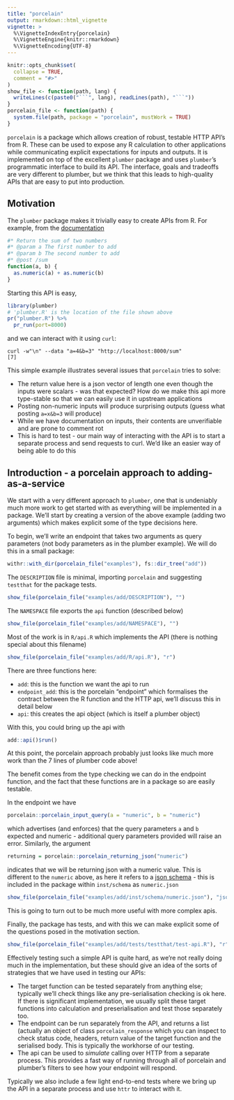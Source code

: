 ```yaml
---
title: "porcelain"
output: rmarkdown::html_vignette
vignette: >
  %\VignetteIndexEntry{porcelain}
  %\VignetteEngine{knitr::rmarkdown}
  %\VignetteEncoding{UTF-8}
---
```


```r
knitr::opts_chunk$set(
  collapse = TRUE,
  comment = "#>"
)
show_file <- function(path, lang) {
  writeLines(c(paste0("```", lang), readLines(path), "```"))
}
porcelain_file <- function(path) {
  system.file(path, package = "porcelain", mustWork = TRUE)
}
```

`porcelain` is a package which allows creation of robust, testable HTTP API's from R. These can be used to expose any R calculation to other applications while communicating explicit expectations for inputs and outputs.  It is implemented on top of the excellent `plumber` package and uses `plumber`'s programmatic interface to build its API.  The interface, goals and tradeoffs are very different to plumber, but we think that this leads to high-quality APIs that are easy to put into production.

## Motivation

The `plumber` package makes it trivially easy to create APIs from R.  For example, from the [documentation](https://rplumber.io)

```r
#* Return the sum of two numbers
#* @param a The first number to add
#* @param b The second number to add
#* @post /sum
function(a, b) {
  as.numeric(a) + as.numeric(b)
}
```

Starting this API is easy,

```r
library(plumber)
# 'plumber.R' is the location of the file shown above
pr("plumber.R") %>%
  pr_run(port=8000)
```

and we can interact with it using `curl`:

```
curl -w"\n" --data "a=4&b=3" "http://localhost:8000/sum"
[7]
```

This simple example illustrates several issues that `porcelain` tries to solve:

* The return value here is a json vector of length one even though the inputs were scalars - was that expected? How do we make this api more type-stable so that we can easily use it in upstream applications
* Posting non-numeric inputs will produce surprising outputs (guess what posting `a=x&b=3` will produce)
* While we have documentation on inputs, their contents are unverifiable and are prone to comment rot
* This is hard to test - our main way of interacting with the API is to start a separate process and send requests to curl. We'd like an easier way of being able to do this

## Introduction - a porcelain approach to adding-as-a-service

We start with a very different approach to `plumber`, one that is undeniably much more work to get started with as everything will be implemented in a package. We'll start by creating a version of the above example (adding two arguments) which makes explicit some of the type decisions here.

To begin, we'll write an endpoint that takes two arguments as query parameters (not body parameters as in the plumber example).  We will do this in a small package:

```r
withr::with_dir(porcelain_file("examples"), fs::dir_tree("add"))
```

The `DESCRIPTION` file is minimal, importing `porcelain` and suggesting `testthat` for the package tests.

```r
show_file(porcelain_file("examples/add/DESCRIPTION"), "")
```

The `NAMESPACE` file exports the `api` function (described below)

```r
show_file(porcelain_file("examples/add/NAMESPACE"), "")
```

Most of the work is in `R/api.R` which implements the API (there is nothing special about this filename)

```r
show_file(porcelain_file("examples/add/R/api.R"), "r")
```

There are three functions here:

* `add`: this is the function we want the api to run
* `endpoint_add`: this is the porcelain "endpoint" which formalises the contract between the R function and the HTTP api, we'll discuss this in detail below
* `api`: this creates the api object (which is itself a plumber object)

With this, you could bring up the api with

```r
add::api()$run()
```

At this point, the porcelain approach probably just looks like much more work than the 7 lines of plumber code above!

The benefit comes from the type checking we can do in the endpoint function, and the fact that these functions are in a package so are easily testable.

In the endpoint we have

```r
porcelain::porcelain_input_query(a = "numeric", b = "numeric")
```

which advertises (and enforces) that the query parameters `a` and `b` expected and numeric - additional query parameters provided will raise an error.  Similarly, the argument

```r
returning = porcelain::porcelain_returning_json("numeric")
```

indicates that we will be returning json with a numeric value. This is different to the `numeric` above, as here it refers to a [json schema](https://json-schema.org/) - this is included in the package within `inst/schema` as `numeric.json`

```r
show_file(porcelain_file("examples/add/inst/schema/numeric.json"), "json")
```

This is going to turn out to be much more useful with more complex apis.

Finally, the package has tests, and with this we can make explicit some of the questions posed in the motivation section.

```r
show_file(porcelain_file("examples/add/tests/testthat/test-api.R"), "r")
```

Effectively testing such a simple API is quite hard, as we're not really doing much in the implementation, but these should give an idea of the sorts of strategies that we have used in testing our APIs:

* The target function can be tested separately from anything else; typically we'll check things like any pre-serialisation checking is ok here.  If there is significant implementation, we usually split these target functions into calculation and preserialisation and test those separately too.
* The endpoint can be run separately from the API, and returns a list (actually an object of class `porcelain_response` which you can inspect to check status code, headers, return value of the target function and the serialised body. This is typically the workhorse of our testing.
* The api can be used to *simulate* calling over HTTP from a separate process. This provides a fast way of running through all of porcelain and plumber's filters to see how your endpoint will respond.

Typically we also include a few light end-to-end tests where we bring up the API in a separate process and use `httr` to interact with it.
